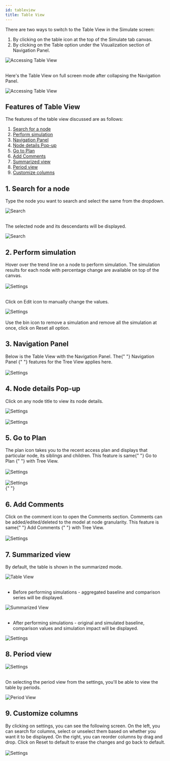 ```yaml
---
id: tableview
title: Table View
---
```



There are two ways to switch to the Table View in the Simulate screen:

1. By clicking on the table icon at the top of the Simulate tab canvas.
2. By clicking on the Table option under the Visualization section of Navigation Panel.

<div style={{ textAlign: "center" }}>
  <Zoom>
    <img
      alt="Accessing Table View"
      src={useBaseUrl("/doc-images/simulate_tab/table_view/tvv-1.png")}
    />
  </Zoom>
</div> <br />

Here's the Table View on full screen mode after collapsing the Navigation Panel.

<div style={{ textAlign: "center" }}>
  <Zoom>
    <img
      alt="Accessing Table View"
      src={useBaseUrl("/doc-images/simulate_tab/table_view/tvv-2.png")}
    />
  </Zoom>
</div>

## Features of Table View

The features of the table view discussed are as follows:

1. [Search for a node](#1-search-for-a-node)     
1. [Perform simulation](#2-perform-simulation)   
1. [Navigation Panel](#3-navigation-panel)       
1. [Node details Pop-up](#4-node-details-pop-up) 
1. [Go to Plan](#5-go-to-plan)                   
1. [Add Comments](#6-add-comments)               
1. [Summarized view](#7-summarized-view)         
1. [Period view](#8-period-view)                 
1. [Customize columns](#9-customize-columns)     

## 1. Search for a node

Type the node you want to search and select the same from the dropdown.

<div style={{ textAlign: "center" }}>
  <Zoom>
    <img
      alt="Search"
      src={useBaseUrl("/doc-images/simulate_tab/table_view/tvv-6.png")}
    />
  </Zoom>
</div> <br />

The selected node and its descendants will be displayed.

<div style={{ textAlign: "center" }}>
  <Zoom>
    <img
      alt="Search"
      src={useBaseUrl("/doc-images/simulate_tab/table_view/tvv-7.png")}
    />
  </Zoom>
</div>

## 2. Perform simulation

<div style={{ textAlign: "justify" }}>
  Hover over the trend line on a node to perform simulation. The simulation
  results for each node with percentage change are available on top of the
  canvas.
</div> <br />

<div style={{ textAlign: "center" }}>
  <Zoom>
    <img
      alt="Settings"
      src={useBaseUrl("/doc-images/simulate_tab/table_view/tvv-19.png")}
    />
  </Zoom>
</div> <br />

Click on Edit icon to manually change the values.

<div style={{ textAlign: "center" }}>
  <Zoom>
    <img
      alt="Settings"
      src={useBaseUrl("/doc-images/simulate_tab/table_view/tvv-20.png")}
    />
  </Zoom>
</div> <br />

<div style={{ textAlign: "justify" }}>
  Use the bin icon to remove a simulation and remove all the simulation at once,
  click on Reset all option.
</div>

## 3. Navigation Panel

<div style={{ textAlign: "justify" }}>
  Below is the Table View with the Navigation Panel. The{" "}
  <Link to={useBaseUrl("docs/simulation/navigation_panel")}>
    Navigation Panel
  </Link>{" "}
  features for the Tree View applies here.
</div> <br />

<div style={{ textAlign: "center" }}>
  <Zoom>
    <img
      alt="Settings"
      src={useBaseUrl("/doc-images/simulate_tab/table_view/tvv-18.png")}
    />
  </Zoom>
</div>

## 4. Node details Pop-up

Click on any node title to view its node details.

<div style={{ textAlign: "center" }}>
  <Zoom>
    <img
      alt="Settings"
      src={useBaseUrl("/doc-images/simulate_tab/table_view/tvv-16.png")}
    />
  </Zoom>
</div> <br />

<div style={{ textAlign: "center" }}>
  <Zoom>
    <img
      alt="Settings"
      src={useBaseUrl("/doc-images/simulate_tab/table_view/tvv-17.png")}
    />
  </Zoom>
</div>

## 5. Go to Plan

<div style={{ textAlign: "justify" }}>
  The plan icon takes you to the recent access plan and displays that particular
  node, its siblings and children. This feature is same{" "}
  <Link to={useBaseUrl("docs/simulation/simulation_canvas#16-go-to-plan")}>
    Go to Plan
  </Link>{" "}
  with Tree View.
</div> <br />

<div style={{ textAlign: "center" }}>
  <Zoom>
    <img
      alt="Settings"
      src={useBaseUrl("/doc-images/simulate_tab/table_view/tvv-14.png")}
    />
  </Zoom>
</div> <br />

<div style={{ textAlign: "center" }}>
  <Zoom>
    <img
      alt="Settings"
      src={useBaseUrl("/doc-images/simulate_tab/table_view/tvv-15.png")}
      width={600}
      height={460}
    />
  </Zoom>
</div>{" "}

## 6. Add Comments

<div style={{ textAlign: "justify" }}>
  Click on the comment icon to open the Comments section. Comments can be
  added/edited/deleted to the model at node granularity. This feature is same{" "}
  <Link to={useBaseUrl("docs/simulation/simulation_canvas#17-add-comments")}>
    Add Comments
  </Link>{" "}
  with Tree View.
</div> <br />

<div style={{ textAlign: "center" }}>
  <Zoom>
    <img
      alt="Settings"
      src={useBaseUrl("/doc-images/simulate_tab/table_view/tvv-13.png")}
    />
  </Zoom>
</div>

## 7. Summarized view

By default, the table is shown in the summarized mode.

<div style={{ textAlign: "center" }}>
  <Zoom>
    <img
      alt="Table View"
      src={useBaseUrl("/doc-images/simulate_tab/table_view/tvv-5.png")}
    />
  </Zoom>
</div> <br />

- Before performing simulations - aggregated baseline and comparison series will be displayed.

<div style={{ textAlign: "center" }}>
  <Zoom>
    <img
      alt="Summarized View"
      src={useBaseUrl("/doc-images/simulate_tab/table_view/tvv-9.png")}
    />
  </Zoom>
</div> <br />

- After performing simulations - original and simulated baseline, comparison values and simulation impact will be displayed.

<div style={{ textAlign: "center" }}>
  <Zoom>
    <img
      alt="Settings"
      src={useBaseUrl("/doc-images/simulate_tab/table_view/tvv-10.png")}
    />
  </Zoom>
</div>

## 8. Period view

<div style={{ textAlign: "center" }}>
  <Zoom>
    <img
      alt="Settings"
      src={useBaseUrl("/doc-images/simulate_tab/table_view/tvv-12.png")}
    />
  </Zoom>
</div> <br />

On selecting the period view from the settings, you'll be able to view the table by periods.

<div style={{ textAlign: "center" }}>
  <Zoom>
    <img
      alt="Period View"
      src={useBaseUrl("/doc-images/simulate_tab/table_view/tvv-4.png")}
    />
  </Zoom>
</div>

## 9. Customize columns

<div style={{ textAlign: "justify" }}>
  By clicking on settings, you can see the following screen. On the left, you
  can search for columns, select or unselect them based on whether you want it
  to be displayed. On the right, you can reorder columns by drag and drop. Click
  on Reset to default to erase the changes and go back to default.
</div> <br />

<div style={{ textAlign: "center" }}>
  <Zoom>
    <img
      alt="Settings"
      src={useBaseUrl("/doc-images/simulate_tab/table_view/tvv-11.png")}
      width={450}
      height={300}
    />
  </Zoom>
</div>
